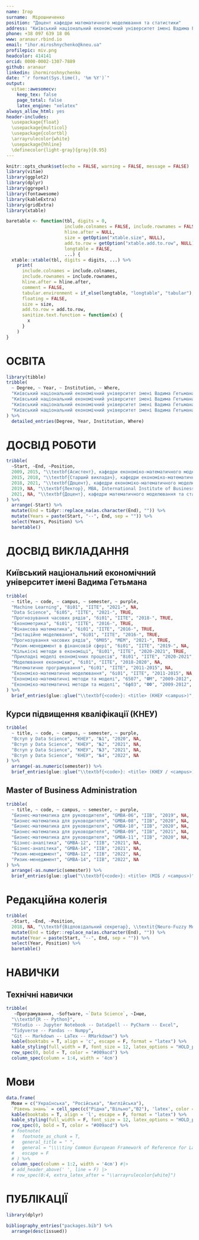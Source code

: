 ```yaml
---
name: Ігор
surname:  Мірошниченко
position: "Доцент кафедри математичного моделювання та статистики"
address: "Київський національний економічний університет імені Вадима Гетьмана"
phone: +38 097 639 18 06
www: aranaur.rbind.io
email: "ihor.miroshnychenko@kneu.ua"
profilepic: miv.png
headcolor: 414141
orcid: 0000-0002-1307-7889
github: aranaur
linkedin: ihormiroshnychenko
date: "`r format(Sys.time(), '%m %Y')`"
output: 
  vitae::awesomecv:
    keep_tex: false
    page_total: false
    latex_engine: "xelatex"
always_allow_html: yes
header-includes:
  \usepackage{float}
  \usepackage{multicol}
  \usepackage{colortbl}
  \arrayrulecolor{white}
  \usepackage{hhline}
  \definecolor{light-gray}{gray}{0.95}
---
```


```r
knitr::opts_chunk$set(echo = FALSE, warning = FALSE, message = FALSE)
library(vitae)
library(ggplot2)
library(dplyr)
library(ggrepel)
library(fontawesome)
library(kableExtra)
library(gridExtra)
library(xtable)

baretable <- function(tbl, digits = 0,
                      include.colnames = FALSE, include.rownames = FALSE,
                      hline.after = NULL,
                      size = getOption("xtable.size", NULL),
                      add.to.row = getOption("xtable.add.to.row", NULL),
                      longtable = FALSE,
                      ...) {
  xtable::xtable(tbl, digits = digits, ...) %>%
    print(
      include.colnames = include.colnames,
      include.rownames = include.rownames,
      hline.after = hline.after,
      comment = FALSE,
      tabular.environment = if_else(longtable, "longtable", "tabular"),
      floating = FALSE,
      size = size,
      add.to.row = add.to.row,
      sanitize.text.function = function(x) {
        x
      }
    )
}
```

\faIcon{university} ОСВІТА
==================================

```r
library(tibble)
tribble(
  ~ Degree, ~ Year, ~ Institution, ~ Where,
  "Київський національний економічний університет імені Вадима Гетьмана", "2004-08", "Бакалавр економічної кібернетики", "Київ, Україна",
  "Київський національний економічний університет імені Вадима Гетьмана", "2008-09", "Магістр економічниї кібернетики", "Київ, Україна",
  "Київський національний економічний університет імені Вадима Гетьмана", "2016", "Кандидат економічних наук", "Київ, Україна",
  "Київський національний економічний університет імені Вадима Гетьмана", "2022", "Вчене звання доцент", "Київ, Україна",
) %>% 
  detailed_entries(Degree, Year, Institution, Where)
```

\faIcon{briefcase} ДОСВІД РОБОТИ
============================================

```r
tribble(
  ~Start, ~End, ~Position,
  2009, 2015, "\\textbf{Асистент}, кафедри економіко-математичного моделювання, ФІСіТ, КНЕУ",
  2015, 2018, "\\textbf{Старший викладач}, кафедри економіко-математичного моделювання, ФІСіТ, КНЕУ",
  2018, 2021, "\\textbf{Доцент}, кафедри економіко-математичного моделювання, ІІТЕ, КНЕУ",
  2019, NA, "\\textbf{Лектор}, MBA, International Institute of Business (IIB)",
  2021, NA, "\\textbf{Доцент}, кафедри математичного моделювання та статистики, ІІТЕ, КНЕУ"
) %>%
  arrange(-Start) %>%
  mutate(End = tidyr::replace_na(as.character(End), "")) %>%
  mutate(Years = paste(Start, "--", End, sep = "")) %>%
  select(Years, Position) %>%
  baretable()
```

\faIcon{chalkboard} ДОСВІД ВИКЛАДАННЯ
============================================

## Київський національний економічний університет імені Вадима Гетьмана

```r
tribble(
  ~ title, ~ code, ~ campus, ~ semester, ~ purple,
  "Machine Learning", "8і01", "ІІТЕ", "2021-", NA,
  "Data Science", "6і05", "ІІТЕ", "2021-", TRUE,
  "Прогнозування часових рядів", "6і01", "ІІТЕ", "2018-", TRUE,
  "Економетрика", "6і01", "ІІТЕ", "2016-", TRUE,
  "Фінансова математика", "6і01", "ІІТЕ", "2016-", TRUE,
  "Імітаційне моделювання", "6і01", "ІІТЕ", "2016-", TRUE,
  "Прогнозування часових рядів", "6М05", "МЕМ", "2021-", TRUE,
  "Ризик-менеджмент в фінансовій сфері", "6і01", "ІІТЕ", "2019-", NA,
  "Кількісні методи в економіці", "8і01", "ІІТЕ", "2020-2021", TRUE,
  "Прикладні моделі економічних процесів", "8і01", "ІІТЕ", "2020-2021", NA,
  "Моделювання економіки", "6і01", "ІІТЕ", "2018-2020", NA,
  "Математичне програмування", "6і01", "ІІТЕ", "2011-2015", NA,
  "Економіко-математичне моделювання", "6і01", "ІІТЕ", "2011-2015", NA,
  "Економіко-математичні методи та моделі", "6507", "ФМ", "2009-2012", NA,
  "Економіко-математичні методи та моделі", "6ф03", "ФФ", "2009-2012", NA
) %>% 
  brief_entries(glue::glue("\\textbf{<code>}: <title> (КНЕУ <campus>)", .open = "<", .close = ">"), semester, .protect = FALSE)
```

## Курси підвищення кваліфікації (КНЕУ)

```r
tribble(
  ~ title, ~ code, ~ campus, ~ semester, ~ purple,
  "Вступ у Data Science", "КНЕУ", "№1", "2020", NA,
  "Вступ у Data Science", "КНЕУ", "№2", "2021", NA,
  "Вступ у Data Science", "КНЕУ", "№3", "2021", NA,
  "Вступ у Data Science", "КНЕУ", "№4", "2022", NA
) %>% 
  arrange(-as.numeric(semester)) %>% 
  brief_entries(glue::glue("\\textbf{<code>}: <title> (КНЕУ / <campus>)", .open = "<", .close = ">"), semester, .protect = FALSE)
```

\newpage

## Master of Business Administration

```r
tribble(
  ~ title, ~ code, ~ campus, ~ semester, ~ purple,
  "Бизнес-математика для руководителя", "GMBA-06", "IIB", "2019", NA,
  "Бизнес-математика для руководителя", "GMBA-08", "IIB", "2020", NA,
  "Бизнес-математика для руководителя", "GMBA-10", "IIB", "2020", NA,
  "Бизнес-математика для руководителя", "GMBA-09", "IIB", "2021", NA,
  "Бизнес-математика для руководителя", "GMBA-11", "IIB", "2020", NA,
  "Бізнес-аналітика", "GMBA-12", "IIB", "2021", NA,
  "Бізнес-аналітика", "GMBA-14", "IIB", "2021", NA,
  "Ризик-менеджмент", "GMBA-12", "IIB", "2022", NA,
  "Ризик-менеджмент", "GMBA-14", "IIB", "2022", NA
) %>% 
  arrange(-as.numeric(semester)) %>% 
  brief_entries(glue::glue("\\textbf{<code>}: <title> (МІБ / <campus>)", .open = "<", .close = ">"), semester, .protect = FALSE)
```

<!-- \faIcon{lightbulb} Projects -->
<!-- ===================================== -->

<!-- \faIcon{satellite} Research projects -->
<!-- ============================================ -->

<!-- \faIcon{laptop-code} Programming projects -->
<!-- ============================================ -->

<!-- \faIcon{comments} Presentations, blogs, courses -->
<!-- ============================================ -->

<!-- \faIcon{medal} Awards & Distinctions -->
<!-- ============================================ -->

<!-- \faIcon{hand-holding-heart} Volunteer work -->
<!-- ============================================ -->

\faIcon{users} Редакційна колегія
============================================

```r
tribble(
  ~Start, ~End, ~Position,
  2018, NA, "\\textbf{Відповідальний секретар}, \\textit{Neuro-Fuzzy Modeling Techniques in Economics} (\\textbf{Scopus} з 2021 року)") %>%
  mutate(End = tidyr::replace_na(as.character(End), "")) %>%
  mutate(Year = paste(Start, "--", End, sep = "")) %>%
  select(Year, Position) %>%
  baretable()
```


\faIcon{brain} НАВИЧКИ
============================================

\faIcon{cogs} Технічні навички
---------------------------------

```r
tribble(
   ~Програмування, ~Software, ~`Data Science`, ~Інше,
  "\\textbf{R -- Python}",
  "RStudio -- Jupyter Notebook -- DataSpell -- PyCharm -- Excel",
  "Tidyverse -- Pandas -- Numpy",
  "Git -- Markdown -- LaTex -- RMarkdown") %>% 
  kable(booktabs = T, align = 'c', escape = F, format = "latex") %>% 
  kable_styling(full_width = F, font_size = 12, latex_options = "HOLD_position") %>% 
  row_spec(0, bold = T, color = "#009acd") %>% 
  column_spec(column = 1:4, width = '4cm')
```

<!-- \faIcon{calendar} Organizational skills -->
<!-- --------------------------------- -->



\faIcon{language} Мови
============================================

```r
data.frame(
  Мови = c("Українська", "Російська", "Англійська"),
  `Рівень знань` = cell_spec(c("Рідна","Вільно","B2"), 'latex', color = '#005c7b')) %>% 
  kable(booktabs = T, align = 'l', escape = F, format = "latex") %>% 
  kable_styling(full_width = F, font_size = 12, latex_options = "HOLD_position", position = "center") %>% 
  row_spec(0, bold = T, color = "#009acd") %>% 
  # footnote(
  #   footnote_as_chunk = T,
  #   general_title = " ",
  #   general = "\\\\tiny Common European Framework of Reference for Languages: A1/A2: Basic User. B1/B2: Independent User. C1/C2: Proficient User",
  #   escape = F
  # ) %>% 
  column_spec(column = 1:2, width = '4cm') #|> 
  # add_header_above(' ', line = F) |>
  # row_spec(0:4, extra_latex_after = "\\arrayrulecolor{white}") 
```

\faIcon{comment} ПУБЛІКАЦІЇ
============================================

```r
library(dplyr)

bibliography_entries("packages.bib") %>%
  arrange(desc(issued))
```

